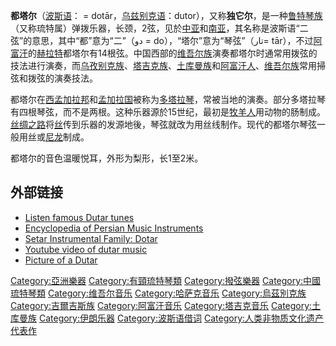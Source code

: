 {{Infobox Instrument
|name= 都塔爾
|names=
|image = Joueur de dutar ouzbek.jpg
|image_capt = 一名正在彈奏都塔爾的烏茲別克人
|classification=
*[[撥弦樂器|撥弦樂器]]
|range=
|related= 
* {{le|Bouzouki}}
* {{le|Çiftelia}}
* {{le|Dotara}}
* {{le|Pandura}}
* {{le|Tambouras}}
* [[弹拨尔|弹拨尔]]
}}
'''都塔尔'''（[[波斯语|波斯语]]：{{lang|fa|دو تار}} = dotār，[[乌兹别克语|乌兹别克语]]：dutor），又称'''独它尔'''，是一种[[鲁特琴族|鲁特琴族]]（又称琉特属）弹拨乐器，长颈，2弦，见於[[中亚|中亚]]和[[南亚|南亚]]，其名称是波斯语“二弦”的意思，其中“都”意为“二”（دو = do），“塔尔”意为“琴弦”（تار= tār），不过[[阿富汗|阿富汗]]的[[赫拉特|赫拉特]]都塔尔有14根弦。中国西部的[[维吾尔族|维吾尔族]]演奏都塔尔时通常用拨弦的技法进行演奏，而[[乌孜别克族|乌孜别克族]]、[[塔吉克族|塔吉克族]]、[[土库曼族|土库曼族]]和[[阿富汗人口|阿富汗人]]、[[维吾尔族|维吾尔族]]常用掃弦和拨弦的演奏技法。

都塔尔在[[西孟加拉邦|西孟加拉邦]]和[[孟加拉国|孟加拉国]]被称为[[多塔拉琴|多塔拉琴]]，常被当地的{{link-en|包尔人|Baul}}演奏。部分多塔拉琴有四根琴弦，而不是两根。这种乐器源於15世纪，最初是[[牧羊人|牧羊人]]用动物的肠制成。[[丝绸之路|丝绸之路]]将[[丝|丝]]传到乐器的发源地後，琴弦就改为用丝线制作。现代的都塔尔琴弦一般用丝或[[尼龙|尼龙]]制成。

都塔尔的音色温暖悦耳，外形为梨形，长1至2米。

==外部链接==
*[http://www.tmhits.com/music/?artist=73 Listen famous Dutar tunes] {{Wayback|url=http://www.tmhits.com/music/?artist=73 |date=20160304095739 }}
*[https://web.archive.org/web/20060411025557/http://nay-nava.blogfa.com/ Encyclopedia of Persian Music Instruments]
*[http://www.setar.info/Dotar.htm Setar Instrumental Family: Dotar] {{Wayback|url=http://www.setar.info/Dotar.htm |date=20100514182924 }}
*[http://www.youtube.com/watch?v=hrfzkTutMKo Youtube video of dutar music] {{Wayback|url=http://www.youtube.com/watch?v=hrfzkTutMKo |date=20160722114123 }}
*[https://web.archive.org/web/20110718140107/http://picture.yatego.com/images/42e7774e343631.0/dotar_A.jpg Picture of a Dutar]

{{中国民族乐器}}

[[Category:亞洲樂器|Category:亞洲樂器]]
[[Category:有頸琉特琴類|Category:有頸琉特琴類]]
[[Category:撥弦樂器|Category:撥弦樂器]]
[[Category:中國琉特琴類|Category:中國琉特琴類]]
[[Category:维吾尔音乐|Category:维吾尔音乐]]
[[Category:哈萨克音乐|Category:哈萨克音乐]]
[[Category:烏茲別克族|Category:烏茲別克族]]
[[Category:吉爾吉斯族|Category:吉爾吉斯族]]
[[Category:阿富汗音乐|Category:阿富汗音乐]]
[[Category:塔吉克音乐|Category:塔吉克音乐]]
[[Category:土库曼族|Category:土库曼族]]
[[Category:伊朗乐器|Category:伊朗乐器]]
[[Category:波斯语借词|Category:波斯语借词]]
[[Category:人类非物质文化遗产代表作|Category:人类非物质文化遗产代表作]]